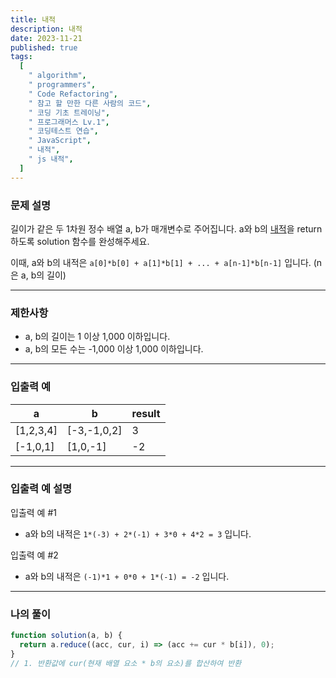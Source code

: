 ```yaml
---
title: 내적
description: 내적
date: 2023-11-21
published: true
tags:
  [
    " algorithm",
    " programmers",
    " Code Refactoring",
    " 참고 할 만한 다른 사람의 코드",
    " 코딩 기초 트레이닝",
    " 프로그래머스 Lv.1",
    " 코딩테스트 연습",
    " JavaScript",
    " 내적",
    " js 내적",
  ]
---
```


### 문제 설명

길이가 같은 두 1차원 정수 배열 a, b가 매개변수로 주어집니다. a와 b의 [내적](https://en.wikipedia.org/wiki/Dot_product)을 return 하도록 solution 함수를 완성해주세요.

이때, a와 b의 내적은 `a[0]*b[0] + a[1]*b[1] + ... + a[n-1]*b[n-1]` 입니다. (n은 a, b의 길이)

---

### 제한사항

- a, b의 길이는 1 이상 1,000 이하입니다.
- a, b의 모든 수는 -1,000 이상 1,000 이하입니다.

---

### 입출력 예

| a         | b           | result |
| --------- | ----------- | ------ |
| [1,2,3,4] | [-3,-1,0,2] | 3      |
| [-1,0,1]  | [1,0,-1]    | -2     |

---

### 입출력 예 설명

입출력 예 #1

- a와 b의 내적은 `1*(-3) + 2*(-1) + 3*0 + 4*2 = 3` 입니다.

입출력 예 #2

- a와 b의 내적은 `(-1)*1 + 0*0 + 1*(-1) = -2` 입니다.

---

### 나의 풀이

```jsx
function solution(a, b) {
  return a.reduce((acc, cur, i) => (acc += cur * b[i]), 0);
}
// 1. 반환값에 cur(현재 배열 요소 * b의 요소)를 합산하여 반환
```
